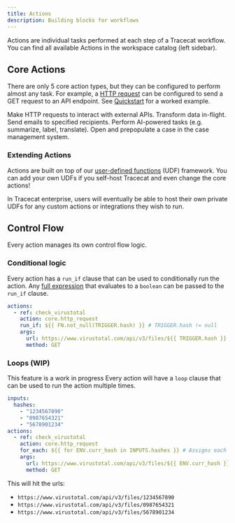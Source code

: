 ```yaml
---
title: Actions
description: Building blocks for workflows
---
```


Actions are individual tasks performed at each step of a Tracecat workflow.
You can find all available Actions in the workspace catalog (left sidebar).

## Core Actions

There are only 5 core action types, but they can be configured to perform almost any task.
For example, a [HTTP request](#action-types) can be configured to send a GET request to an API endpoint.
See [Quickstart](/quickstart) for a worked example.

<CardGroup cols={2}>
  <Card title="HTTP Request" icon="globe">
    Make HTTP requests to interact with external APIs.
  </Card>
  <Card title="Data Transform" icon="code">
    Transform data in-flight.
  </Card>
  <Card title="Send Email" icon="envelope">
    Send emails to specified recipients.
  </Card>
  <Card title="AI Actions" icon="robot">
    Perform AI-powered tasks (e.g. summarize, label, translate).
  </Card>
  <Card title="Open Case" icon="folder-open">
    Open and prepopulate a case in the case management system.
  </Card>
</CardGroup>

### Extending Actions

Actions are built on top of our [user-defined functions](/concepts/user-defined-functions) (UDF) framework.
You can add your own UDFs if you self-host Tracecat and even change the core actions!

<Tip>
  In Tracecat enterprise, users will eventually be able to host their own
  private UDFs for any custom actions or integrations they wish to run.
</Tip>

## Control Flow

Every action manages its own control flow logic.

### Conditional logic

Every action has a `run_if` clause that can be used to conditionally run the action.
Any [full expression](/concepts/expressions#full-templates) that evaluates to a `boolean` can be passed to the `run_if` clause.

```yaml
actions:
  - ref: check_virustotal
    action: core.http_request
    run_if: ${{ FN.not_null(TRIGGER.hash) }} # TRIGGER.hash != null
    args:
      url: https://www.virustotal.com/api/v3/files/${{ TRIGGER.hash }}
      method: GET
```

### Loops (WIP)

<Warning>This feature is a work in progress</Warning>
Every action will have a `loop` clause that can be used to run the action multiple
times.

```yaml
inputs:
  hashes:
    - "1234567890"
    - "0987654321"
    - "5678901234"
actions:
  - ref: check_virustotal
    action: core.http_request
    for_each: ${{ for ENV.curr_hash in INPUTS.hashes }} # Assigns each hash to ENV.curr_hash
    args:
      url: https://www.virustotal.com/api/v3/files/${{ ENV.curr_hash }}
      method: GET
```

This will hit the urls:

- `https://www.virustotal.com/api/v3/files/1234567890`
- `https://www.virustotal.com/api/v3/files/0987654321`
- `https://www.virustotal.com/api/v3/files/5678901234`
